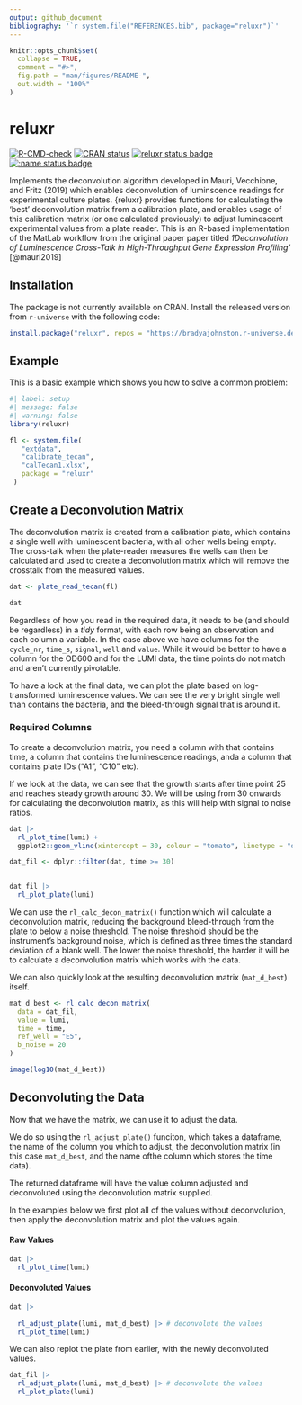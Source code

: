 ```yaml
---
output: github_document
bibliography: '`r system.file("REFERENCES.bib", package="reluxr")`'
---
```


<!-- README.md is generated from README.Rmd. Please edit that file -->

```r
knitr::opts_chunk$set(
  collapse = TRUE,
  comment = "#>",
  fig.path = "man/figures/README-",
  out.width = "100%"
)
```

# reluxr

<!-- badges: start -->

[![R-CMD-check](https://github.com/BradyAJohnston/reluxr/actions/workflows/R-CMD-check.yaml/badge.svg)](https://github.com/BradyAJohnston/reluxr/actions/workflows/R-CMD-check.yaml) [![CRAN status](https://www.r-pkg.org/badges/version/reluxr)](https://CRAN.R-project.org/package=reluxr) [![reluxr status badge](https://bradyajohnston.r-universe.dev/badges/reluxr)](https://bradyajohnston.r-universe.dev) [![:name status badge](https://bradyajohnston.r-universe.dev/badges/:name)](https://bradyajohnston.r-universe.dev)

<!-- badges: end -->

Implements the deconvolution algorithm developed in Mauri, Vecchione, and Fritz (2019) which enables deconvolution of luminscence readings for experimental culture plates.
{reluxr} provides functions for calculating the 'best' deconvolution matrix from a calibration plate, and enables usage of this calibration matrix (or one calculated previously) to adjust luminescent experimental values from a plate reader.
This is an R-based implementation of the MatLab workflow from the original paper paper titled *1Deconvolution of Luminescence Cross-Talk in High-Throughput Gene Expression Profiling'* [@mauri2019]

## Installation

The package is not currently available on CRAN.
Install the released version from `r-universe` with the following code:

``` r
install.package("reluxr", repos = "https://bradyajohnston.r-universe.dev")
```

## Example

This is a basic example which shows you how to solve a common problem:

```r
#| label: setup
#| message: false
#| warning: false
library(reluxr)

fl <- system.file(
   "extdata",
   "calibrate_tecan",
   "calTecan1.xlsx",
   package = "reluxr"
 )
```

## Create a Deconvolution Matrix

The deconvolution matrix is created from a calibration plate, which contains a single well with luminescent bacteria, with all other wells being empty.
The cross-talk when the plate-reader measures the wells can then be calculated and used to create a deconvolution matrix which will remove the crosstalk from the measured values.

```r
dat <- plate_read_tecan(fl)

dat
```

Regardless of how you read in the required data, it needs to be (and should be regardless) in a _tidy_ format, with each row being an observation and each column a variable. In the case above we have columns for the `cycle_nr`, `time_s`, `signal`, `well` and `value`. While it would be better to have a column for the OD600 and for the LUMI data, the time points do not match and aren't currently pivotable.

To have a look at the final data, we can plot the plate based on log-transformed luminescence values. We can see the very bright single well than contains the bacteria, and the bleed-through signal that is around it.

### Required Columns
To create a deconvolution matrix, you need a column with that contains time, a column that contains the luminescence readings, anda a column that contains plate IDs ("A1", "C10" etc).

If we look at the data, we can see that the growth starts after time point 25 and reaches steady growth around 30. We will be using from 30 onwards for calculating the deconvolution matrix, as this will help with signal to noise ratios.

```r

dat |> 
  rl_plot_time(lumi) + 
  ggplot2::geom_vline(xintercept = 30, colour = "tomato", linetype = "dashed")

dat_fil <- dplyr::filter(dat, time >= 30)
  
```


```r
dat_fil |> 
  rl_plot_plate(lumi)

```

We can use the `rl_calc_decon_matrix()` function which will calculate a deconvolution matrix, reducing the background bleed-through from the plate to below a noise threshold. The noise threshold should be the instrument's background noise, which is defined as three times the standard deviation of a blank well. The lower the noise threshold, the harder it will be to calculate a deconvolution matrix which works with the data.

We can also quickly look at the resulting deconvolution matrix (`mat_d_best`) itself.

```r
mat_d_best <- rl_calc_decon_matrix(
  data = dat_fil,
  value = lumi,
  time = time,
  ref_well = "E5",
  b_noise = 20
)

image(log10(mat_d_best))
```

## Deconvoluting the Data

Now that we have the matrix, we can use it to adjust the data.

We do so using the `rl_adjust_plate()` funciton, which takes a dataframe, the name of the column you which to adjust, the deconvolution matrix (in this case `mat_d_best`, and the name ofthe column which stores the time data).

The returned dataframe will have the value column adjusted and deconvoluted using the deconvolution matrix supplied.

In the examples below we first plot all of the values without deconvolution, then apply the deconvolution matrix and plot the values again.



#### Raw Values
```r
dat |>
  rl_plot_time(lumi)
```

#### Deconvoluted Values
```r
dat |>
  
  rl_adjust_plate(lumi, mat_d_best) |> # deconvolute the values
  rl_plot_time(lumi)
```

We can also replot the plate from earlier, with the newly deconvoluted values.

```r
dat_fil |> 
  rl_adjust_plate(lumi, mat_d_best) |> # deconvolute the values
  rl_plot_plate(lumi)
```
